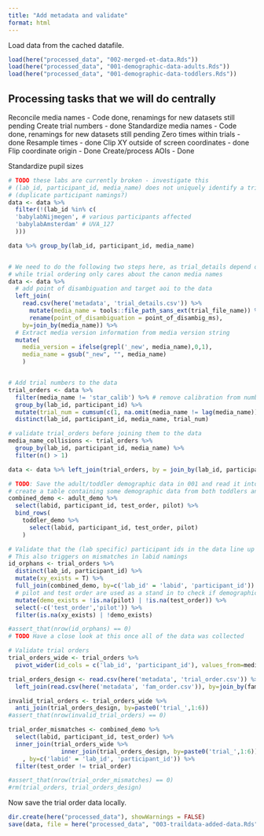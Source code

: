 ```yaml
---
title: "Add metadata and validate"
format: html
---
```


Load data from the cached datafile. 

```r
load(here("processed_data", "002-merged-et-data.Rds"))
load(here("processed_data", "001-demographic-data-adults.Rds"))
load(here("processed_data", "001-demographic-data-toddlers.Rds"))
```


## Processing tasks that we will do centrally

Reconcile media names - Code done, renamings for new datasets still pending
Create trial numbers - done
Standardize media names - Code done, renamings for new datasets still pending
Zero times within trials - done
Resample times - done
Clip XY outside of screen coordinates - done
Flip coordinate origin - Done
Create/process AOIs - Done

Standardize pupil sizes


```r

# TODO these labs are currently broken - investigate this
# (lab_id, participant_id, media_name) does not uniquely identify a trial_number
# (duplicate participant namings?)
data <- data %>% 
  filter(!(lab_id %in% c(
  'babylabNijmegen', # various participants affected
  'babylabAmsterdam' # UVA_127
  )))

data %>% group_by(lab_id, participant_id, media_name)


# We need to do the following two steps here, as trial_details depend on specific filenames, 
# while trial ordering only cares about the canon media names
data <- data %>%
  # add point of disambiguation and target aoi to the data
  left_join(
    read.csv(here('metadata', 'trial_details.csv')) %>%
      mutate(media_name = tools::file_path_sans_ext(trial_file_name)) %>%
      rename(point_of_disambiguation = point_of_disambig_ms), 
    by=join_by(media_name)) %>%
  # Extract media version information from media version string
  mutate( 
    media_version = ifelse(grepl('_new', media_name),0,1),
    media_name = gsub("_new", "", media_name)
    )


# Add trial numbers to the data
trial_orders <- data %>% 
  filter(media_name != 'star_calib') %>% # remove calibration from numbering
  group_by(lab_id, participant_id) %>%
  mutate(trial_num = cumsum(c(1, na.omit(media_name != lag(media_name))))) %>%
  distinct(lab_id, participant_id, media_name, trial_num)

# validate trial_orders before joining them to the data
media_name_collisions <- trial_orders %>% 
  group_by(lab_id, participant_id, media_name) %>% 
  filter(n() > 1)

data <- data %>% left_join(trial_orders, by = join_by(lab_id, participant_id, media_name))

# TODO: Save the adult/toddler demographic data in 001 and read it into this script
# create a table containing some demographic data from both toddlers and adults to perform integrity checks
combined_demo <- adult_demo %>%
  select(labid, participant_id, test_order, pilot) %>% 
  bind_rows(
    toddler_demo %>%
      select(labid, participant_id, test_order, pilot)
    )

# Validate that the (lab specific) participant ids in the data line up with the ids from the (lab specific) demographic files
# This also triggers on mismatches in labid namings
id_orphans <- trial_orders %>% 
  distinct(lab_id, participant_id) %>% 
  mutate(xy_exists = T) %>%
  full_join(combined_demo, by=c('lab_id' = 'labid', 'participant_id')) %>%
  # pilot and test order are used as a stand in to check if demographic data for this participant exists
  mutate(demo_exists = !is.na(pilot) | !is.na(test_order)) %>%
  select(-c('test_order','pilot')) %>% 
  filter(is.na(xy_exists) | !demo_exists)

#assert_that(nrow(id_orphans) == 0)
# TODO Have a close look at this once all of the data was collected

# Validate trial orders
trial_orders_wide <- trial_orders %>%
  pivot_wider(id_cols = c('lab_id', 'participant_id'), values_from=media_name, names_from=trial_num, names_prefix='trial_')

trial_orders_design <- read.csv(here('metadata', 'trial_order.csv')) %>% 
  left_join(read.csv(here('metadata', 'fam_order.csv')), by=join_by(fam_order))

invalid_trial_orders <- trial_orders_wide %>% 
  anti_join(trial_orders_design, by=paste0('trial_',1:6))
#assert_that(nrow(invalid_trial_orders) == 0)

trial_order_mismatches <- combined_demo %>%
  select(labid, participant_id, test_order) %>% 
  inner_join(trial_orders_wide %>% 
               inner_join(trial_orders_design, by=paste0('trial_',1:6)) # determine seen trials
    , by=c('labid' = 'lab_id', 'participant_id')) %>% 
  filter(test_order != trial_order)

#assert_that(nrow(trial_order_mismatches) == 0)
#rm(trial_orders, trial_orders_design)
```

Now save the trial order data locally.

```r
dir.create(here("processed_data"), showWarnings = FALSE)
save(data, file = here("processed_data", "003-traildata-added-data.Rds"))
```



